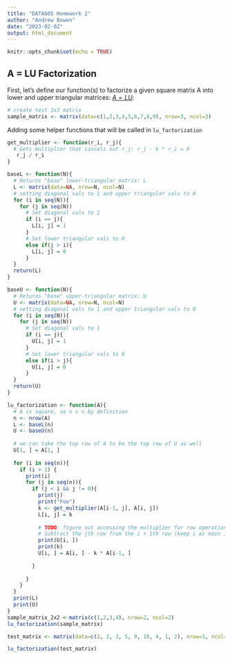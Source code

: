 ```yaml
---
title: "DATA605 Homework 2"
author: "Andrew Bowen"
date: "2023-02-02"
output: html_document
---
```


```r
knitr::opts_chunk$set(echo = TRUE)
```





## A = LU Factorization
First, let's define our function(s) to factorize a given square matrix A into lower and upper triangular matrices: [$A= LU$](https://en.wikipedia.org/wiki/LU_decomposition):

```r
# create test 3x3 matrix
sample_matrix <- matrix(data=c(1,2,3,4,5,6,7,8,9), nrow=3, ncol=3)
```

Adding some helper functions that will be called in `lu_factorization`
```r
get_multiplier <- function(r_i, r_j){
  # Gets multiplier that cancels out r_j: r_j - k * r_i = 0
   r_j / r_i
}

baseL <- function(N){
  # Returns "base" lower-triangular matrix: L
  L <- matrix(data=NA, nrow=N, ncol=N)
  # setting diagonal vals to 1 and upper triangular vals to 0
  for (i in seq(N)){
    for (j in seq(N))
      # Set diagonal vals to 1
      if (i == j){
        L[i, j] = 1
      }
      # Set lower triangular vals to 0
      else if(j > i){
        L[i, j] = 0
      }
  }
  return(L)
}

baseU <- function(N){
  # Returns "base" upper-triangular matrix: U
  U <- matrix(data=NA, nrow=N, ncol=N)
  # setting diagonal vals to 1 and upper triangular vals to 0
  for (i in seq(N)){
    for (j in seq(N))
      # Set diagonal vals to 1
      if (i == j){
        U[i, j] = 1
      }
      # Set lower triangular vals to 0
      else if(i > j){
        U[i, j] = 0
      }
  }
  return(U)
}
```

```r

lu_factorization <- function(A){
  # A is square, so n x n by definition
  n <- nrow(A)
  L <- baseL(n)
  U <- baseU(n)
  
  # we can take the top row of A to be the top row of U as well
  U[1, ] = A[1, ]
  
  for (i in seq(n)){
    if (i > 1) {
      print(i)
      for (j in seq(n)){
        if (j < i && j != 0){
          print(j)
          print("Foo")
          k <- get_multiplier(A[i-1, j], A[i, j])
          L[i, j] = k
          
          # TODO: figure out accessing the multiplier for row operations to construct U
          # Subtract the jth row from the i + 1th row (keep i as main index)
          print(U[i, ])
          print(k)
          U[i, ] = A[i, ] - k * A[i-1, ]
          
        }
        
      }
    }
  }
  print(L)
  print(U)
}
sample_matrix_2x2 <-matrix(c(1,2,3,4), nrow=2, ncol=2)
lu_factorization(sample_matrix)
```

```r
test_matrix <- matrix(data=c(2, 2, 3, 5, 9, 10, 4, 1, 2), nrow=3, ncol=3)

lu_factorization(test_matrix)
```
